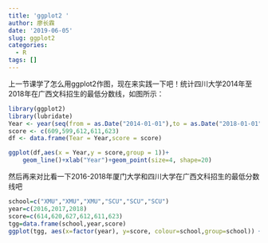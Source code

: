 ```yaml
---
title: 'ggplot2 '
author: 廖长霖
date: '2019-06-05'
slug: ggplot2
categories:
  - R
tags: []
---
```

上一节课学了怎么用ggplot2作图，现在来实践一下吧！统计四川大学2014年至2018年在广西文科招生的最低分数线，如图所示：
```r
library(ggplot2)
library(lubridate) 
Year <- year(seq(from = as.Date("2014-01-01"),to = as.Date("2018-01-01"),by = "year"))
score <- c(609,599,612,611,623)
df <- data.frame(Tear = Year,score = score)

ggplot(df,aes(x = Year,y = score,group = 1))+
    geom_line()+xlab("Year")+geom_point(size=4, shape=20)
```


然后再来对比看一下2016-2018年厦门大学和四川大学在广西文科招生的最低分数线吧
```r
school=c("XMU","XMU","XMU","SCU","SCU","SCU")
year=c(2016,2017,2018)
score=c(614,620,627,612,611,623)
tgg=data.frame(school,year,score)
ggplot(tgg, aes(x=factor(year), y=score, colour=school,group=school)) + geom_line(size=2)+geom_point(size=4, shape=20)
```